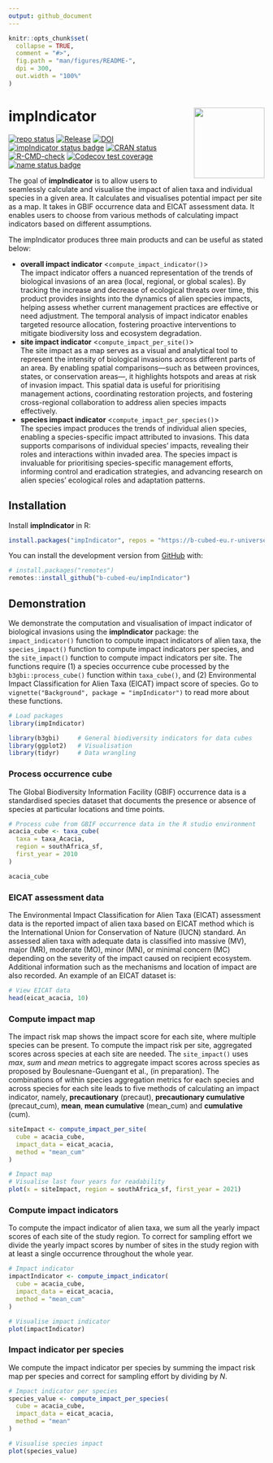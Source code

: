 ```yaml
---
output: github_document
---
```


<!-- README.md is generated from README.Rmd. Please edit that file -->

```r
knitr::opts_chunk$set(
  collapse = TRUE,
  comment = "#>",
  fig.path = "man/figures/README-",
  dpi = 300,
  out.width = "100%"
)
```

# impIndicator <img src="man/figures/logo.png" align="right" height="139" alt="" />

<!-- badges: start -->

[![repo status](https://www.repostatus.org/badges/latest/wip.svg)](https://www.repostatus.org/#wip)
[![Release](https://img.shields.io/github/release/b-cubed-eu/impIndicator.svg)](https://github.com/b-cubed-eu/impIndicator/releases)
[![DOI](https://zenodo.org/badge/DOI/10.5281/zenodo.15052675.svg)](https://doi.org/10.5281/zenodo.15052675)
[![impIndicator status badge](https://b-cubed-eu.r-universe.dev/impIndicator/badges/version)](https://b-cubed-eu.r-universe.dev/impIndicator)
[![CRAN status](https://www.r-pkg.org/badges/version/impIndicator)](https://CRAN.R-project.org/package=impIndicator)
[![R-CMD-check](https://github.com/b-cubed-eu/impIndicator/actions/workflows/R-CMD-check.yaml/badge.svg)](https://github.com/b-cubed-eu/impIndicator/actions/workflows/R-CMD-check.yaml)
[![Codecov test coverage](https://codecov.io/gh/b-cubed-eu/impIndicator/graph/badge.svg)](https://app.codecov.io/gh/b-cubed-eu/impIndicator)
[![name status badge](https://b-cubed-eu.r-universe.dev/badges/:name?color=6CDDB4)](https://b-cubed-eu.r-universe.dev/)

<!-- badges: end -->

The goal of **impIndicator** is to allow users to seamlessly calculate and visualise the impact of alien taxa and individual species in a given area. It calculates and visualises potential impact per site as a map. It takes in GBIF occurrence data and EICAT assessment data. It enables users to choose from various methods 
of calculating impact indicators based on different assumptions.\

The impIndicator produces three main products and can be useful as stated below:\

- **overall impact indicator** <`compute_impact_indicator()`>\
The impact indicator offers a nuanced representation of the trends of biological invasions of an area (local, regional, or global scales). By tracking the increase and decrease of ecological threats over time, this product provides insights into the dynamics of alien species impacts, helping assess whether current management practices are effective or need adjustment. The temporal analysis of impact indicator enables targeted resource allocation, fostering proactive interventions to mitigate biodiversity loss and ecosystem degradation.\
- **site impact indicator** <`compute_impact_per_site()`>\
The site impact as a map serves as a visual and analytical tool to represent the intensity of biological invasions across different parts of an area. By enabling spatial comparisons—such as between provinces, states, or conservation areas—, it highlights hotspots and areas at risk of invasion impact. This spatial data is useful for prioritising management actions, coordinating restoration projects, and fostering cross-regional collaboration to address alien species impacts effectively.\
- **species impact indicator** <`compute_impact_per_species()`>\
The species impact produces the trends of individual alien species, enabling a species-specific impact attributed to invasions. This data supports comparisons of individual species’ impacts, revealing their roles and interactions within invaded area. The species impact is invaluable for prioritising species-specific management efforts, informing control and eradication strategies, and advancing research on alien species' ecological roles and adaptation patterns.

## Installation

Install **impIndicator** in R:

```r
install.packages("impIndicator", repos = "https://b-cubed-eu.r-universe.dev")
```

You can install the development version from [GitHub](https://github.com/) with:

``` r
# install.packages("remotes")
remotes::install_github("b-cubed-eu/impIndicator")
```

## Demonstration

We demonstrate the computation and visualisation of impact indicator of biological invasions using the **impIndicator** package: the `impact_indicator()` function to compute impact indicators of alien taxa, the `species_impact()` function to compute impact indicators per species, and the `site_impact()` function to compute impact indicators per site. The functions require (1) a species occurrence cube processed by the `b3gbi::process_cube()` function within `taxa_cube()`, and (2) Environmental Impact Classification for Alien Taxa (EICAT) impact score of species. Go to `vignette("Background", package = "impIndicator")` to read more about these functions.

```r
# Load packages
library(impIndicator)

library(b3gbi)     # General biodiversity indicators for data cubes
library(ggplot2)   # Visualisation
library(tidyr)     # Data wrangling
```

### Process occurrence cube

The Global Biodiversity Information Facility (GBIF) occurrence data is a standardised species dataset that documents the presence or absence of species at particular locations and time points.

```r
# Process cube from GBIF occurrence data in the R studio environment
acacia_cube <- taxa_cube(
  taxa = taxa_Acacia,
  region = southAfrica_sf,
  first_year = 2010
)

acacia_cube
```

### EICAT assessment data

The Environmental Impact Classification for Alien Taxa (EICAT) assessment data is the reported impact of alien taxa based on EICAT method which is the International Union for Conservation of Nature (IUCN) standard. An assessed alien taxa with adequate data is classified into massive (MV), major (MR), moderate (MO), minor (MN), or minimal concern (MC) depending on the severity of the impact caused on recipient ecosystem. Additional information such as the mechanisms and location of impact are also recorded. 
An example of an EICAT dataset is:

```r
# View EICAT data
head(eicat_acacia, 10)
```

### Compute impact map

The impact risk map shows the impact score for each site, where multiple species can be present. To compute the impact risk per site, aggregated scores across species at each site are needed. The `site_impact()` uses *max*, *sum* and *mean* metrics to aggregate impact scores across species as proposed by Boulesnane-Guengant et al., (in preparation). The combinations of within species aggregation metrics for each species and across species for each site leads to five methods of calculating an impact indicator, namely, **precautionary** (precaut), 
**precautionary cumulative** (precaut_cum), **mean**, **mean cumulative** (mean_cum) and **cumulative** (cum).\

```r
siteImpact <- compute_impact_per_site(
  cube = acacia_cube,
  impact_data = eicat_acacia,
  method = "mean_cum"
)

# Impact map
# Visualise last four years for readability
plot(x = siteImpact, region = southAfrica_sf, first_year = 2021)
```

### Compute impact indicators

To compute the impact indicator of alien taxa, we sum all the yearly impact scores of each site of the study region. To correct for sampling effort we divide the yearly impact scores by number of sites in the study region with at least a single occurrence throughout the whole year.

```r
# Impact indicator
impactIndicator <- compute_impact_indicator(
  cube = acacia_cube,
  impact_data = eicat_acacia,
  method = "mean_cum"
)

# Visualise impact indicator
plot(impactIndicator)
```

### Impact indicator per species

We compute the impact indicator per species by summing the impact risk map per species and correct for sampling effort by dividing by $N$.

```r
# Impact indicator per species
species_value <- compute_impact_per_species(
  cube = acacia_cube,
  impact_data = eicat_acacia,
  method = "mean"
)

# Visualise species impact
plot(species_value)
```
